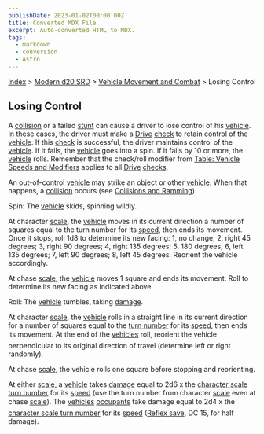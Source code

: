```yaml
---
publishDate: 2023-01-02T00:00:00Z
title: Converted MDX File
excerpt: Auto-converted HTML to MDX.
tags:
  - markdown
  - conversion
  - Astro
---
```






[Index](-index) > [Modern d20 SRD](modern-d20-srd-index) > [Vehicle Movement and Combat](modern-d20-srd-vehicle-movement-and-combat-index) > Losing Control




## Losing Control


A [collision](modern-d20-srd-vehicle-movement-and-combat-collisions-ramming) or a failed [stunt](modern-d20-srd-vehicle-movement-and-combat-stunts) can cause a driver to lose control of his [vehicle](modern-d20-srd-equipment-equipment-vehicles). In these cases, the driver must make a [Drive](modern-d20-srd-skills-drive) [check](modern-d20-srd-skills-skill-basics) to retain control of the [vehicle](modern-d20-srd-equipment-equipment-vehicles). If this [check](modern-d20-srd-skills-skill-basics) is successful, the driver maintains control of the [vehicle](modern-d20-srd-equipment-equipment-vehicles). If it fails, the [vehicle](modern-d20-srd-equipment-equipment-vehicles) goes into a spin. If it fails by 10 or more, the [vehicle](modern-d20-srd-equipment-equipment-vehicles) rolls. Remember that the check/roll modifier from [Table:
  Vehicle Speeds and Modifiers](modern-d20-srd-vehicle-movement-and-combat-vehicle-speed) applies to all [Drive](modern-d20-srd-skills-drive) [checks](modern-d20-srd-skills-skill-basics).


An out-of-control [vehicle](modern-d20-srd-equipment-equipment-vehicles) may strike an object or other [vehicle](modern-d20-srd-equipment-equipment-vehicles). When that happens, a [collision](modern-d20-srd-vehicle-movement-and-combat-collisions-ramming) occurs (see [Collisions
  and Ramming](modern-d20-srd-vehicle-movement-and-combat-collisions-ramming)).


Spin: The [vehicle](modern-d20-srd-equipment-equipment-vehicles) skids, spinning wildly.


At character [scale](modern-d20-srd-vehicle-movement-and-combat-scale), the [vehicle](modern-d20-srd-equipment-equipment-vehicles) moves in its current direction a number of squares equal to the turn number for its [speed](modern-d20-srd-vehicle-movement-and-combat-vehicle-speed), then ends its movement. Once it stops, roll 1d8 to determine its new facing: 1, no change; 2, right 45 degrees; 3, right 90 degrees; 4, right 135 degrees; 5, 180 degrees; 6, left 135 degrees; 7, left 90 degrees; 8, left 45 degrees. Reorient the vehicle accordingly.


At chase [scale](modern-d20-srd-vehicle-movement-and-combat-scale), the [vehicle](modern-d20-srd-equipment-equipment-vehicles) moves 1 square and ends its movement. Roll to determine its new facing as indicated above.


Roll: The [vehicle](modern-d20-srd-equipment-equipment-vehicles) tumbles, taking [damage](modern-d20-srd-vehicle-movement-and-combat-damaging-vehicles).


At character [scale](modern-d20-srd-vehicle-movement-and-combat-scale), the [vehicle](modern-d20-srd-equipment-equipment-vehicles) rolls in a straight line in its current direction for a number of squares equal to the [turn
  number](modern-d20-srd-vehicle-movement-and-combat-vehicle-speed) for its [speed](modern-d20-srd-vehicle-movement-and-combat-vehicle-speed), then ends its movement. At the end of the [vehicles](modern-d20-srd-equipment-equipment-vehicles) roll, reorient the vehicle perpendicular to its original direction of travel (determine left or right randomly).


At chase [scale](modern-d20-srd-vehicle-movement-and-combat-scale), the vehicle rolls one square before stopping and reorienting.


At either [scale](modern-d20-srd-vehicle-movement-and-combat-scale), a [vehicle](modern-d20-srd-equipment-equipment-vehicles) takes [damage](modern-d20-srd-vehicle-movement-and-combat-damaging-vehicles) equal to 2d6 x the [character
  scale turn number](modern-d20-srd-vehicle-movement-and-combat-vehicle-speed) for its [speed](modern-d20-srd-vehicle-movement-and-combat-vehicle-speed) (use the turn number from character [scale](modern-d20-srd-vehicle-movement-and-combat-vehicle-speed) even at chase [scale](modern-d20-srd-vehicle-movement-and-combat-vehicle-speed)). The [vehicles](modern-d20-srd-equipment-equipment-vehicles) [occupants](modern-d20-srd-vehicle-movement-and-combat-damage-to-vehicle-occupants) take damage equal to 2d4 x the [character
  scale turn number](modern-d20-srd-vehicle-movement-and-combat-vehicle-speed) for its [speed](modern-d20-srd-vehicle-movement-and-combat-vehicle-speed) ([Reflex
  save](modern-d20-srd-basics-saving-throws), DC 15, for half damage).



